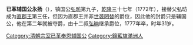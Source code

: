 {{unreferenced|time=2015-03-13T11:15:06+00:00}}
{{明清人物信息框
| 姓名 =永扬
| 最高職務 =
| 屆數 =三
| 國家 =清朝（直郡王）
| 前任 =[[弘昉|弘昉]]
| 繼任 =[[弘晌|弘晌]]
| 爵位 =辅国公
| 籍貫 =
| 族裔 =滿洲 
| 旗籍 =镶蓝旗
| 府邸 =[[直王府|直王府]]
| 世系 = 
| 字號 =
| 諡號 =
| 出生日期 =1747年
| 出生地點 =
| 逝世日期 =1777年
| 逝世地點 =[[京师|京师]]
| 墓葬 =
| 配偶 =
| 親屬 =父：镇国公[[弘昉|弘昉]]<br>养子：[[绵比|绵比]]
| 出身 = 
| 經歷 = 
| 著作 =
}}

'''已革辅国公永扬'''（{{bd|1747年||1777年|}}），镇国公[[弘昉|弘昉]]第九子，[[乾隆|乾隆]]三十七年（1772年），接替父弘昉成为[[直郡王|直郡王]]第三任，但因为直郡王并非[[世袭罔替|世袭罔替]]的爵位，因此他的封爵只是辅国公，他在第二年就被夺爵，由十二叔[[弘晌|弘晌]]继承爵位，1777年卒，时年31岁。                                                                                                                                                                        
{{start box}}
{{s-roy}}
{{s-before|父镇国公[[弘昉|弘昉]]}}
{{s-title|[[直郡王|辅国公（直郡王）]]|任職期間:1772年－1773年}}
{{s-after|降爵為奉恩将军<br>十二叔[[弘晌|弘晌]]}}
{{end box}}

{{清朝人物小作品}}
[[Category:清朝宗室已革奉恩辅国公|Category:清朝宗室已革奉恩辅国公]]
[[Category:鑲藍旗滿洲人|Category:鑲藍旗滿洲人]]